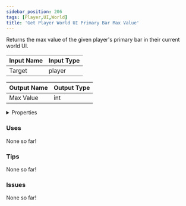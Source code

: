 ```yaml
---
sidebar_position: 206
tags: [Player,UI,World]
title: 'Get Player World UI Primary Bar Max Value'
---
```


Returns the max value of the given player's primary bar in their current world UI.




<EsbSvg />

| Input Name | Input Type |
|-----------|-----------|
| Target | player |

| Output Name | Output Type |
|-----------|-----------|
| Max Value | int |


<details>
  <summary>Properties</summary>
  <div>
    <div>
    <table>
      <thead>
        <tr>
          <th>Is beta required?</th>
          <th>❌</th>
        </tr>
        <tr>
          <th>Is this chip a trolling risk?</th>
          <th>❌</th>
        </tr>
        <tr>
          <th>Is this chip a role assignment risk?</th>
          <th>❌</th>
        </tr>
        <tr>
          <th>Chip UUID</th>
          <th>30eb2838-1409-4266-96ed-31b3e1e25408</th>
        </tr>
      </thead>
    </table>
    </div>
  </div>
</details>

### Uses

None so far!

### Tips

None so far!

### Issues

None so far!